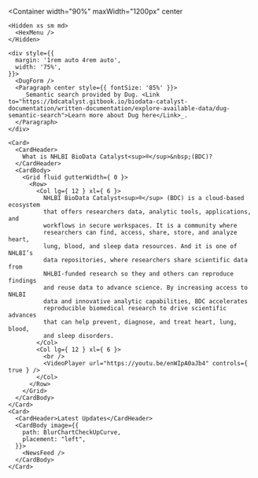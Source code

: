






<PageContent title="Home" hideTitle>
  <Carousel />

  <Container
    width="90%"
    maxWidth="1200px"
    center
  >
    <Hidden xs sm md>
      <HexMenu />      
    </Hidden>

    <div style={{
      margin: '1rem auto 4rem auto',
      width: '75%',
    }}>
      <DugForm />
      <Paragraph center style={{ fontSize: '85%' }}>
        _Semantic search provided by Dug. <Link to="https://bdcatalyst.gitbook.io/biodata-catalyst-documentation/written-documentation/explore-available-data/dug-semantic-search">Learn more about Dug here</Link>_.
      </Paragraph>
    </div>

    <Card>
      <CardHeader>
        What is NHLBI BioData Catalyst<sup>®</sup>&nbsp;(BDC)?
      </CardHeader>
      <CardBody>
        <Grid fluid gutterWidth={ 0 }>
          <Row>
            <Col lg={ 12 } xl={ 6 }>
              NHLBI BioData Catalyst<sup>®</sup> (BDC) is a cloud-based ecosystem
              that offers researchers data, analytic tools, applications, and
              workflows in secure workspaces. It is a community where
              researchers can find, access, share, store, and analyze heart,
              lung, blood, and sleep data resources. And it is one of NHLBI’s
              data repositories, where researchers share scientific data from
              NHLBI-funded research so they and others can reproduce findings
              and reuse data to advance science. By increasing access to NHLBI
              data and innovative analytic capabilities, BDC accelerates
              reproducible biomedical research to drive scientific advances
              that can help prevent, diagnose, and treat heart, lung, blood,
              and sleep disorders.
            </Col>
            <Col lg={ 12 } xl={ 6 }>
              <br />
              <VideoPlayer url="https://youtu.be/enWIpA0aJb4" controls={ true } />
            </Col>
          </Row>
        </Grid>
      </CardBody>
    </Card>
    <Card>
      <CardHeader>Latest Updates</CardHeader>
      <CardBody image={{
        path: BlurChartCheckUpCurve,
        placement: "left",
      }}>
        <NewsFeed />
      </CardBody>
    </Card>

  </Container>

</PageContent>

